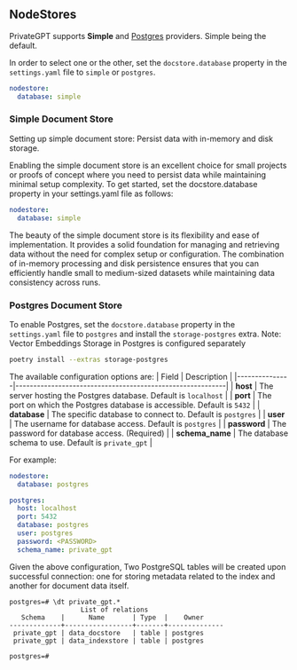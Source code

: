 ## NodeStores
PrivateGPT supports **Simple** and [Postgres](https://www.postgresql.org/) providers. Simple being the default.

In order to select one or the other, set the `docstore.database` property in the `settings.yaml` file to `simple` or `postgres`.

```yaml
nodestore:
  database: simple
```

### Simple Document Store

Setting up simple document store: Persist data with in-memory and disk storage.

Enabling the simple document store is an excellent choice for small projects or proofs of concept where you need to persist data while maintaining minimal setup complexity. To get started, set the docstore.database property in your settings.yaml file as follows:

```yaml
nodestore:
  database: simple
```
The beauty of the simple document store is its flexibility and ease of implementation. It provides a solid foundation for managing and retrieving data without the need for complex setup or configuration. The combination of in-memory processing and disk persistence ensures that you can efficiently handle small to medium-sized datasets while maintaining data consistency across runs.

### Postgres Document Store

To enable Postgres, set the `docstore.database` property in the `settings.yaml` file to `postgres` and install the `storage-postgres` extra.  Note: Vector Embeddings Storage in Postgres is configured separately

```bash
poetry install --extras storage-postgres
```

The available configuration options are:
| Field         | Description                                               |
|---------------|-----------------------------------------------------------|
| **host**      | The server hosting the Postgres database. Default is `localhost` |
| **port**      | The port on which the Postgres database is accessible. Default is `5432` |
| **database**  | The specific database to connect to. Default is `postgres` |
| **user**      | The username for database access. Default is `postgres` |
| **password**  | The password for database access. (Required)            |
| **schema_name** | The database schema to use. Default is `private_gpt`       |

For example:
```yaml
nodestore:
  database: postgres

postgres:
  host: localhost
  port: 5432
  database: postgres
  user: postgres
  password: <PASSWORD>
  schema_name: private_gpt
```

Given the above configuration, Two PostgreSQL tables will be created upon successful connection: one for storing metadata related to the index and another for document data itself.

```
postgres=# \dt private_gpt.*
                  List of relations
   Schema    |      Name       | Type  |    Owner     
-------------+-----------------+-------+--------------
 private_gpt | data_docstore   | table | postgres
 private_gpt | data_indexstore | table | postgres

postgres=# 
```
